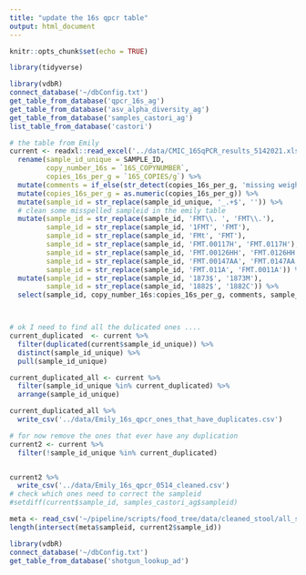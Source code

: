 ```yaml
---
title: "update the 16s qpcr table"
output: html_document
---
```


```r
knitr::opts_chunk$set(echo = TRUE)
```

```r
library(tidyverse)
```

```r
library(vdbR)
connect_database('~/dbConfig.txt')
get_table_from_database('qpcr_16s_ag')
get_table_from_database('asv_alpha_diversity_ag')
get_table_from_database('samples_castori_ag')
list_table_from_database('castori')
```

```r
# the table from Emily
current <- readxl::read_excel('../data/CMIC_16SqPCR_results_5142021.xlsx') %>% 
  rename(sample_id_unique = SAMPLE_ID,
         copy_number_16s = `16S_COPYNUMBER`,
         copies_16s_per_g = `16S_COPIES/g`) %>% 
  mutate(comments = if_else(str_detect(copies_16s_per_g, 'missing weight'), 'missing weight', '')) %>%
  mutate(copies_16s_per_g = as.numeric(copies_16s_per_g)) %>% 
  mutate(sample_id = str_replace(sample_id_unique, '_.+$', '')) %>% 
  # clean some misspelled sampleid in the emily table
  mutate(sample_id = str_replace(sample_id, 'FMT\\. ', 'FMT\\.'),
         sample_id = str_replace(sample_id, '1FMT', 'FMT'),
         sample_id = str_replace(sample_id, 'FMt', 'FMT'),
         sample_id = str_replace(sample_id, 'FMT.00117H', 'FMT.0117H'),
         sample_id = str_replace(sample_id, 'FMT.00126HH', 'FMT.0126HH'),
         sample_id = str_replace(sample_id, 'FMT.00147AA', 'FMT.0147AA'),
         sample_id = str_replace(sample_id, 'FMT.011A', 'FMT.0011A')) %>% 
  mutate(sample_id = str_replace(sample_id, '1873$', '1873M'),
         sample_id = str_replace(sample_id, '1882$', '1882C')) %>% 
  select(sample_id, copy_number_16s:copies_16s_per_g, comments, sample_id_unique)



# ok I need to find all the dulicated ones ....
current_duplicated  <- current %>% 
  filter(duplicated(current$sample_id_unique)) %>% 
  distinct(sample_id_unique) %>% 
  pull(sample_id_unique)

current_duplicated_all <- current %>% 
  filter(sample_id_unique %in% current_duplicated) %>% 
  arrange(sample_id_unique)

current_duplicated_all %>% 
  write_csv('../data/Emily_16s_qpcr_ones_that_have_duplicates.csv')

# for now remove the ones that ever have any duplication
current2 <- current %>% 
  filter(!sample_id_unique %in% current_duplicated)


current2 %>% 
  write_csv('../data/Emily_16s_qpcr_0514_cleaned.csv')
# check which ones need to correct the sampleid 
#setdiff(current$sample_id, samples_castori_ag$sampleid)

meta <- read_csv('~/pipeline/scripts/food_tree/data/cleaned_stool/all_samples_meta_p2d_fg9_updated.csv')
length(intersect(meta$sampleid, current2$sample_id))
```

```r
library(vdbR)
connect_database('~/dbConfig.txt')
get_table_from_database('shotgun_lookup_ad')
```

